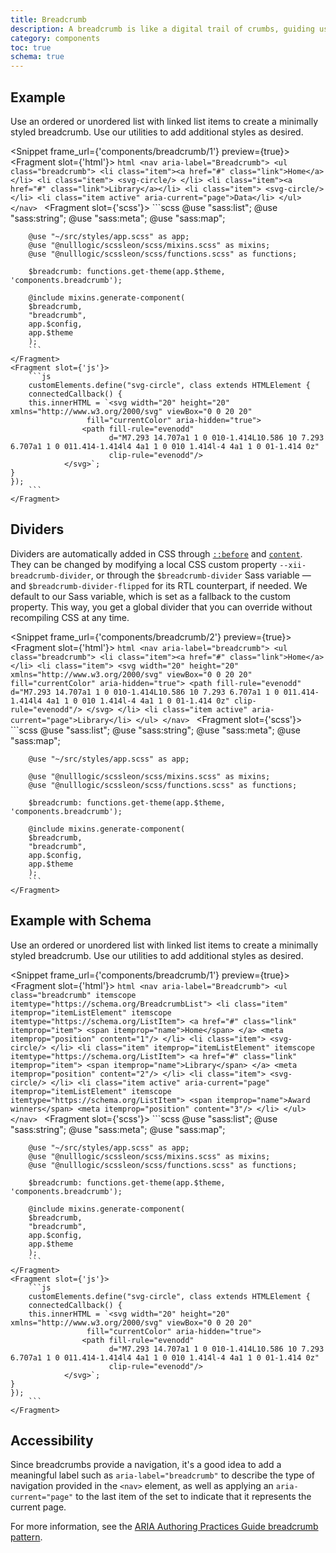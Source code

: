 ```yaml
---
title: Breadcrumb
description: A breadcrumb is like a digital trail of crumbs, guiding users through the labyrinth of a website. It's a handy navigation tool that helps users keep track of their location within a site's hierarchy. With breadcrumbs, users can easily retrace their steps and find their way back to the homepage or a previous page.
category: components
toc: true
schema: true
---
```



## Example

Use an ordered or unordered list with linked list items to create a minimally styled breadcrumb. Use our utilities to add additional styles as desired.

<Snippet frame_url={'components/breadcrumb/1'} preview={true}>
    <Fragment slot={'html'}>
        ```html
        <nav aria-label="Breadcrumb">
            <ul class="breadcrumb">
                <li class="item"><a href="#" class="link">Home</a></li>
                <li class="item">
                    <svg-circle/>
                </li>
                <li class="item"><a href="#" class="link">Library</a></li>
                <li class="item">
                    <svg-circle/>
                </li>
                <li class="item active" aria-current="page">Data</li>
            </ul>
        </nav>
        ```
    </Fragment>
    <Fragment slot={'scss'}>
        ```scss
        @use "sass:list";
        @use "sass:string";
        @use "sass:meta";
        @use "sass:map";

        @use "~/src/styles/app.scss" as app;
        @use "@nulllogic/scssleon/scss/mixins.scss" as mixins;
        @use "@nulllogic/scssleon/scss/functions.scss" as functions;

        $breadcrumb: functions.get-theme(app.$theme, 'components.breadcrumb');

        @include mixins.generate-component(
        $breadcrumb,
        "breadcrumb",
        app.$config,
        app.$theme
        );
        ```
    </Fragment>
    <Fragment slot={'js'}>
        ```js
        customElements.define("svg-circle", class extends HTMLElement {
        connectedCallback() {
        this.innerHTML = `<svg width="20" height="20" xmlns="http://www.w3.org/2000/svg" viewBox="0 0 20 20"
                     fill="currentColor" aria-hidden="true">
                    <path fill-rule="evenodd"
                          d="M7.293 14.707a1 1 0 010-1.414L10.586 10 7.293 6.707a1 1 0 011.414-1.414l4 4a1 1 0 010 1.414l-4 4a1 1 0 01-1.414 0z"
                          clip-rule="evenodd"/>
                </svg>`;
    }
    });
        ```
    </Fragment>
</Snippet>

## Dividers

Dividers are automatically added in CSS through [`::before`](https://developer.mozilla.org/en-US/docs/Web/CSS/::before) and [`content`](https://developer.mozilla.org/en-US/docs/Web/CSS/content). They can be changed by modifying a local CSS custom property `--xii-breadcrumb-divider`, or through the `$breadcrumb-divider` Sass variable — and `$breadcrumb-divider-flipped` for its RTL counterpart, if needed. We default to our Sass variable, which is set as a fallback to the custom property. This way, you get a global divider that you can override without recompiling CSS at any time.

<Snippet frame_url={'components/breadcrumb/2'} preview={true}>
    <Fragment slot={'html'}>
        ```html
        <nav aria-label="breadcrumb">
            <ul class="breadcrumb">
                <li class="item"><a href="#" class="link">Home</a></li>
                <li class="item">
                    <svg width="20" height="20" xmlns="http://www.w3.org/2000/svg" viewBox="0 0 20 20"
                         fill="currentColor"
                         aria-hidden="true">
                        <path fill-rule="evenodd"
                              d="M7.293 14.707a1 1 0 010-1.414L10.586 10 7.293 6.707a1 1 0 011.414-1.414l4 4a1 1 0 010 1.414l-4 4a1 1 0 01-1.414 0z"
                              clip-rule="evenodd"/>
                    </svg>
                </li>
                <li class="item active" aria-current="page">Library</li>
            </ul>
        </nav>
        ```
    </Fragment>
    <Fragment slot={'scss'}>
        ```scss
        @use "sass:list";
        @use "sass:string";
        @use "sass:meta";
        @use "sass:map";

        @use "~/src/styles/app.scss" as app;

        @use "@nulllogic/scssleon/scss/mixins.scss" as mixins;
        @use "@nulllogic/scssleon/scss/functions.scss" as functions;

        $breadcrumb: functions.get-theme(app.$theme, 'components.breadcrumb');

        @include mixins.generate-component(
        $breadcrumb,
        "breadcrumb",
        app.$config,
        app.$theme
        );
        ```
    </Fragment>
</Snippet>

## Example with Schema

Use an ordered or unordered list with linked list items to create a minimally styled breadcrumb. Use our utilities to add additional styles as desired.

<Snippet frame_url={'components/breadcrumb/1'} preview={true}>
    <Fragment slot={'html'}>
        ```html
        <nav aria-label="Breadcrumb">
            <ul class="breadcrumb" itemscope itemtype="https://schema.org/BreadcrumbList">
                <li class="item" itemprop="itemListElement" itemscope
                    itemtype="https://schema.org/ListItem">
                    <a href="#" class="link" itemprop="item">
                        <span itemprop="name">Home</span>
                    </a>
                    <meta itemprop="position" content="1"/>
                </li>
                <li class="item">
                    <svg-circle/>
                </li>
                <li class="item" itemprop="itemListElement" itemscope
                    itemtype="https://schema.org/ListItem">
                    <a href="#" class="link" itemprop="item">
                        <span itemprop="name">Library</span>
                    </a>
                    <meta itemprop="position" content="2"/>
                </li>
                <li class="item">
                    <svg-circle/>
                </li>
                <li class="item active" aria-current="page" itemprop="itemListElement" itemscope
                    itemtype="https://schema.org/ListItem">
                    <span itemprop="name">Award winners</span>
                    <meta itemprop="position" content="3"/>
                </li>
            </ul>
        </nav>
        ```
    </Fragment>
    <Fragment slot={'scss'}>
        ```scss
        @use "sass:list";
        @use "sass:string";
        @use "sass:meta";
        @use "sass:map";

        @use "~/src/styles/app.scss" as app;
        @use "@nulllogic/scssleon/scss/mixins.scss" as mixins;
        @use "@nulllogic/scssleon/scss/functions.scss" as functions;

        $breadcrumb: functions.get-theme(app.$theme, 'components.breadcrumb');

        @include mixins.generate-component(
        $breadcrumb,
        "breadcrumb",
        app.$config,
        app.$theme
        );
        ```
    </Fragment>
    <Fragment slot={'js'}>
        ```js
        customElements.define("svg-circle", class extends HTMLElement {
        connectedCallback() {
        this.innerHTML = `<svg width="20" height="20" xmlns="http://www.w3.org/2000/svg" viewBox="0 0 20 20"
                     fill="currentColor" aria-hidden="true">
                    <path fill-rule="evenodd"
                          d="M7.293 14.707a1 1 0 010-1.414L10.586 10 7.293 6.707a1 1 0 011.414-1.414l4 4a1 1 0 010 1.414l-4 4a1 1 0 01-1.414 0z"
                          clip-rule="evenodd"/>
                </svg>`;
    }
    });
        ```
    </Fragment>
</Snippet>

## Accessibility

Since breadcrumbs provide a navigation, it's a good idea to add a meaningful label such as `aria-label="breadcrumb"` to describe the type of navigation provided in the `<nav>` element, as well as applying an `aria-current="page"` to the last item of the set to indicate that it represents the current page.

For more information, see the [ARIA Authoring Practices Guide breadcrumb pattern](https://www.w3.org/WAI/ARIA/apg/patterns/breadcrumb/).